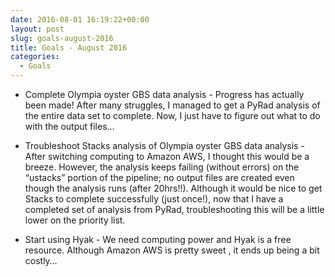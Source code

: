 ```yaml
---
date: 2016-08-01 16:19:22+00:00
layout: post
slug: goals-august-2016
title: Goals - August 2016
categories:
  - Goals
---
```



    
  * Complete Olympia oyster GBS data analysis - Progress has actually been made! After many struggles, I managed to get a PyRad analysis of the entire data set to complete. Now, I just have to figure out what to do with the output files...

    
  * Troubleshoot Stacks analysis of Olympia oyster GBS data analysis - After switching computing to Amazon AWS, I thought this would be a breeze. However, the analysis keeps failing (without errors) on the "ustacks" portion of the pipeline; no output files are created even though the analysis runs (after 20hrs!!). Although it would be nice to get Stacks to complete successfully (just once!), now that I have a completed set of analysis from PyRad, troubleshooting this will be a little lower on the priority list.

    
  * Start using Hyak - We need computing power and Hyak is a free resource. Although Amazon AWS is pretty sweet , it ends up being a bit costly...


